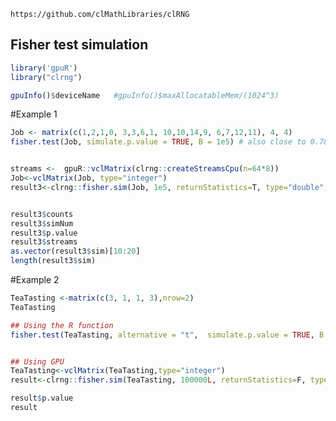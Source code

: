 <!--
%\VignetteEngine{knitr::knitr}
%\VignetteIndexEntry{Fisher test simulation}
-->

`https://github.com/clMathLibraries/clRNG`


## Fisher test simulation
```r
library('gpuR')
library("clrng")
```

```r
gpuInfo()$deviceName   #gpuInfo()$maxAllocatableMem/(1024^3)
```


#Example 1
```r
Job <- matrix(c(1,2,1,0, 3,3,6,1, 10,10,14,9, 6,7,12,11), 4, 4)
fisher.test(Job, simulate.p.value = TRUE, B = 1e5) # also close to 0.78


streams <-  gpuR::vclMatrix(clrng::createStreamsCpu(n=64*8))
Job<-vclMatrix(Job, type="integer")
result3<-clrng::fisher.sim(Job, 1e5, returnStatistics=T, type="double", streams=streams, Nglobal = c(64,8))


result3$counts
result3$simNum
result3$p.value
result3$streams
as.vector(result3$sim)[10:20]
length(result3$sim)
```
#Example 2
```r
TeaTasting <-matrix(c(3, 1, 1, 3),nrow=2)
TeaTasting

## Using the R function 
fisher.test(TeaTasting, alternative = "t",  simulate.p.value = TRUE, B = 1e5)


## Using GPU
TeaTasting<-vclMatrix(TeaTasting,type="integer")
result<-clrng::fisher.sim(TeaTasting, 100000L, returnStatistics=F, type="double", Nglobal=c(16,64))

result$p.value
result
```













